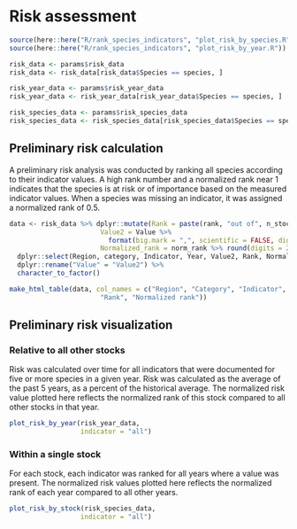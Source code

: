 # Risk assessment

```r
source(here::here("R/rank_species_indicators", "plot_risk_by_species.R"))
source(here::here("R/rank_species_indicators", "plot_risk_by_year.R"))
```

```r
risk_data <- params$risk_data
risk_data <- risk_data[risk_data$Species == species, ]

risk_year_data <- params$risk_year_data
risk_year_data <- risk_year_data[risk_year_data$Species == species, ]

risk_species_data <- params$risk_species_data
risk_species_data <- risk_species_data[risk_species_data$Species == species, ]
```

## Preliminary risk calculation

A preliminary risk analysis was conducted by ranking all species according to their indicator values. A high rank number and a normalized rank near 1 indicates that the species is at risk or of importance based on the measured indicator values. When a species was missing an indicator, it was assigned a normalized rank of 0.5.

```r
data <- risk_data %>% dplyr::mutate(Rank = paste(rank, "out of", n_stocks_per_indicator),
                       Value2 = Value %>% 
                         format(big.mark = ",", scientific = FALSE, digits = 2),
                       Normalized_rank = norm_rank %>% round(digits = 2)) %>%
  dplyr::select(Region, category, Indicator, Year, Value2, Rank, Normalized_rank) %>%
  dplyr::rename("Value" = "Value2") %>%
  character_to_factor()

make_html_table(data, col_names = c("Region", "Category", "Indicator", "Year", "Value",
                       "Rank", "Normalized rank"))
```

## Preliminary risk visualization

### Relative to all other stocks

Risk was calculated over time for all indicators that were documented for five or more species in a given year. Risk was calculated as the average of the past 5 years, as a percent of the historical average. The normalized risk value plotted here reflects the normalized rank of this stock compared to all other stocks in that year.

```r
plot_risk_by_year(risk_year_data,
                  indicator = "all")
```

### Within a single stock

For each stock, each indicator was ranked for all years where a value was present. The normalized risk values plotted here reflects the normalized rank of each year compared to all other years.

```r
plot_risk_by_stock(risk_species_data,
                  indicator = "all")
```